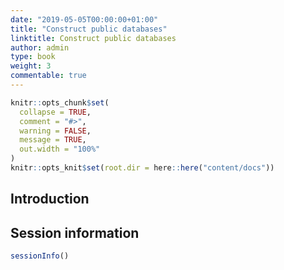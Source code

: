 ```yaml
---
date: "2019-05-05T00:00:00+01:00"
title: "Construct public databases"
linktitle: Construct public databases
author: admin
type: book
weight: 3
commentable: true
---
```


```r
knitr::opts_chunk$set(
  collapse = TRUE,
  comment = "#>",
  warning = FALSE,
  message = TRUE,
  out.width = "100%"
)
knitr::opts_knit$set(root.dir = here::here("content/docs"))
```

## Introduction

## Session information

```r
sessionInfo()
```

